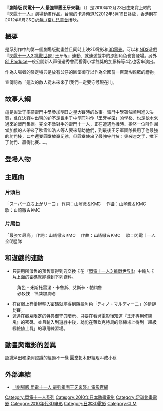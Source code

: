 {{Pathnav|閃電十一人|frame=1}}
{{noteTA
|G1=閃電十一人|廣|
|G2=Inazuma Eleve}}
{{Infobox Film
| name               = 劇場版 閃電十一人 最強軍團王牙來襲
| original_name      = {{lang|ja|劇場版イナズマイレブン 最強軍団オーガ襲来}}
| image              = 
| cn_image           = 
| hk_image           = 
| tw_image           = 
| caption            = 
| director           = [[宮尾佳和|宮尾佳和]]
| executive_producer =
| producer           = 
| writer             = [[富岡淳廣|富岡淳廣]]
| music              = [[光田康典|光田康典]]、亀岡なつみ、三留一純
| cinematography     = 
| editing            = 
| studio             = 
| distributor        = [[東寶|東寶]]
| released           = 2010年12月23日
| runtime            = 90分鐘
| country            = [[日本|日本]]
| language           = [[日語|日語]]
| budget             = 
| gross              = 
| preceded_by        = 
| followed_by        = 
| cn_name            = 
| hk_name            = 
| tw_name            = 
}}

『'''劇場版 閃電十一人 最強軍團王牙來襲'''』（{{lang-ja|げきじょうばんイナズマイレブン さいきょうぐんだんオーガしゅうらい}}）是2010年12月23日由東寶上映的『[[閃電十一人|閃電十一人]]』劇場動畫作品。台灣的卡通頻道於2012年5月19日播放，香港則在2012年8月25日於[[無綫兒童台|無-{綫}-兒童台]]播映。

== 概要 ==
是系列作中的第一個劇場版動畫並且同時上映2D電影和[[立体電影|3D電影]]。可以和[[NDS|NDS]]遊戲『[[閃電十一人3_挑戰世界!!|閃電十一人3 挑戰世界!!]] 王牙版』連動、就連遊戲中的原創角色也會登場。另外[[81_Produce|81 Produce]]一般公開新人声優選秀會而獲得小学館獎的加藤梓等4名也客串演出。

作為入場者的限定特典是放有公仔的圓堂御守以作為全國前一百萬名觀眾的禮物。

宣傳詞為「這次的敵人從未來來了!我們一定要守護現在!!」。

== 故事大綱 ==
這是圓堂守率領雷門中學參加明日之星大賽時的故事。雷門中學雖然順利進入決賽，但在決賽中出現的卻不是世宇子中學而叫作「王牙学園」的學校、也是從未來過來的戰鬥集團。完全不敵對手的雷門十一人，正在遭遇危機時、突然一位叫作圓堂加儂的人帶來了吹雪和浩人等人要來幫助他們，到最後王牙軍團隊長用了他最強的射門技，口中還要圓堂放棄足球，但圓堂使出了最強守門技：奧米迦之手，擋下了射門、贏得比賽.....。

== 登場人物 ==
{{main|閃電十一人角色列表}}

==主題曲==
===片頭曲===
「スーパー立ち上がリーヨ」
作詞：山崎徹＆KMC　
作曲：山崎徹＆KMC　
歌：山崎徹＆KMC

===片尾曲===
「最強で最高」
作詞：山崎徹＆KMC　
作曲：山崎徹＆KMC　
歌：閃電十一人全明星隊

== 和遊戲的連動 ==
*只要用所販售的預售票得到的交換卡在『[[閃電十一人3_挑戰世界!!|閃電十一人3 挑戰世界!!]]』中輸入卡片上面的密碼就能得到下列資料。
:角色 - 米斯托雷涅・卡魯斯、艾斯卡・帕梅魯
:必殺技 - 神威加農砲
*在官網上有舉辦輸入密碼就能得到隱藏角色「ディノ・マルディーニ」的猜謎比賽。
*透過在觀眾限定的特典御守的暗示、只要在看過電影後知道『王牙専用修練場』的密碼。並且輸入到遊戲中後，就能在萊歐克特島的修練場上得到「超級經驗値上昇」的專用練習場。

==動畫與電影的差異==
認識半田和染岡認識的經過不一樣
圓堂把木野經理叫成小秋

== 外部連結 ==
* [https://web.archive.org/web/20120709173520/http://www.inazuma-movie.jp/ohga/ 『劇場版 閃電十一人 最強軍團王牙來襲』電影官網]

{{閃電十一人系列}}
{{OLM}}
{{DEFAULTSORT:Gekijōban Inazuma Eleven: Saikyō gundan Ogre shūrai}}
[[Category:閃電十一人系列|Category:閃電十一人系列]]
[[Category:2010年日本動畫電影|Category:2010年日本動畫電影]]
[[Category:足球動畫電影|Category:足球動畫電影]]
[[Category:2010年代3D电影|Category:2010年代3D电影]]
[[Category:日本3D電影|Category:日本3D電影]]
[[Category:OLM|Category:OLM]]